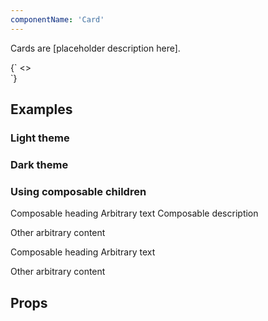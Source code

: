 ```yaml
---
componentName: 'Card'
---
```


Cards are [placeholder description here].

<LiveComponent>
  {`
<>
  <div style={{display: 'grid', gridTemplateColumns: '1fr 1fr 1fr', gap: '32px'}}>
    <Card
      link="https://hashicorp.com"
      thumbnail={
        {src: "https://www.datocms-assets.com/19447/1648680074-screenshot-2022-03-31-at-00-40-47.png" , alt: "HashiConf Europe 2022 Recap" }
      }
      meta={[
        'August 15, 2022',
        'Category'
      ]}
      heading="Display 5 - 4 lines with character limit of 130. Leo mauris fermentum pharetra blandit tellus euismod…"
      description="Body small - 4 lines with character limit of 170. Leo mauris fermentum pharetra blandit tellus euismod pharetra. Duis egestas volutpat dolor…"
    />
    <Card
      appearance="dark"
      link="https://hashicorp.com"
      thumbnail={
        {src: "https://www.datocms-assets.com/19447/1648680074-screenshot-2022-03-31-at-00-40-47.png" , alt: "HashiConf Europe 2022 Recap" }
      }
      meta={[
        'August 15, 2022',
        'Category'
      ]}
      heading="Display 5 - 4 lines with character limit of 130. Leo mauris fermentum pharetra blandit tellus euismod…"
      description="Body small - 4 lines with character limit of 170. Leo mauris fermentum pharetra blandit tellus euismod pharetra. Duis egestas volutpat dolor…"
    />
    <Card
      link="https://hashicorp.com"
      heading="Display 5 - 4 lines with character limit of 130. Leo mauris fermentum pharetra blandit tellus euismod…"
    />
  </div>
</>
`}
</LiveComponent>

## Examples

<h3 className="g-type-label" style={{ color: 'var(--gray-3)' }}>
  Light theme
</h3>

<div
  style={{
    display: 'grid',
    gridTemplateColumns: '1fr 1fr 1fr',
    gap: '32px',
    marginBottom: '32px',
  }}
>
  <Card
    link="https://hashicorp.com"
    heading="Display 5 - 4 lines with character limit of 130. Leo mauris fermentum pharetra blandit tellus euismod…"
  />
  <Card
    link="https://hashicorp.com"
    heading="Display 5 - 4 lines with character limit of 130. Leo mauris fermentum pharetra blandit tellus euismod…"
    description="Body small - 4 lines with character limit of 170. Leo mauris fermentum pharetra blandit tellus euismod pharetra. Duis egestas volutpat dolor…"
  />
  <Card
    link="https://hashicorp.com"
    meta={['August 15, 2022', 'Category']}
    heading="Display 5 - 4 lines with character limit of 130. Leo mauris fermentum pharetra blandit tellus euismod…"
  />
</div>

<h3 className="g-type-label" style={{ color: 'var(--gray-3)' }}>
  Dark theme
</h3>

<div
  style={{
    display: 'grid',
    gridTemplateColumns: '1fr 1fr 1fr',
    gap: '32px',
    marginBottom: '32px',
  }}
>
  <Card
    appearance="dark"
    link="https://hashicorp.com"
    heading="Display 5 - 4 lines with character limit of 130. Leo mauris fermentum pharetra blandit tellus euismod…"
  />
  <Card
    appearance="dark"
    link="https://hashicorp.com"
    meta={['Category']}
    heading="Display 5 - 4 lines with character limit of 130. Leo mauris fermentum pharetra blandit tellus euismod…"
    description="Body small - 4 lines with character limit of 170. Leo mauris fermentum pharetra blandit tellus euismod pharetra. Duis egestas volutpat dolor…"
  />
  <Card
    appearance="dark"
    link="https://hashicorp.com"
    meta={['August 15, 2022', 'Category']}
    heading="Display 5 - 4 lines with character limit of 130. Leo mauris fermentum pharetra blandit tellus euismod…"
  />
</div>

<h3 className="g-type-label" style={{ color: 'var(--gray-3)' }}>
  Using composable children
</h3>

<div
  style={{
    display: 'grid',
    gridTemplateColumns: '1fr 1fr 1fr',
    gap: '32px',
    marginBottom: '32px',
  }}
>
  <Card link="https://hashicorp.com">
    <Card.Content>
      <Card.Heading>Composable heading</Card.Heading>
      Arbitrary text
    </Card.Content>
  </Card>
  <Card link="https://hashicorp.com">
    <Card.Content>
      <Card.Meta items={['Composable meta']} />
      <Card.Description>Composable description</Card.Description>
      <p style={{ background: 'red' }}>Other arbitrary content</p>
    </Card.Content>
  </Card>
  <Card link="https://hashicorp.com">
    <Card.Content>
      <Card.Heading>Composable heading</Card.Heading>
      Arbitrary text
      <p style={{ background: 'red' }}>Other arbitrary content</p>
    </Card.Content>
  </Card>
</div>

## Props

<PropsTable props={componentProps} />
